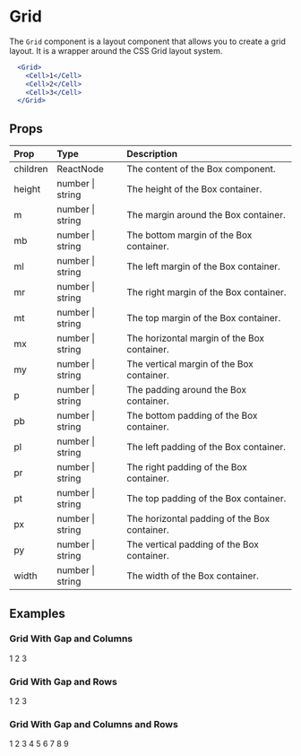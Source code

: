 
# Grid

The `Grid` component is a layout component that allows you to create a grid layout. It is a wrapper around the CSS Grid layout system.

```jsx
  <Grid>
    <Cell>1</Cell>
    <Cell>2</Cell>
    <Cell>3</Cell>
  </Grid>
```

## Props

| Prop     | Type             | Description                                  |
|:---------|:-----------------|:---------------------------------------------|
| children | ReactNode        | The content of the Box component.            |
| height   | number \| string | The height of the Box container.             |
| m        | number \| string | The margin around the Box container.         |
| mb       | number \| string | The bottom margin of the Box container.      |
| ml       | number \| string | The left margin of the Box container.        |
| mr       | number \| string | The right margin of the Box container.       |
| mt       | number \| string | The top margin of the Box container.         |
| mx       | number \| string | The horizontal margin of the Box container.  |
| my       | number \| string | The vertical margin of the Box container.    |
| p        | number \| string | The padding around the Box container.        |
| pb       | number \| string | The bottom padding of the Box container.     |
| pl       | number \| string | The left padding of the Box container.       |
| pr       | number \| string | The right padding of the Box container.      |
| pt       | number \| string | The top padding of the Box container.        |
| px       | number \| string | The horizontal padding of the Box container. |
| py       | number \| string | The vertical padding of the Box container.   |
| width    | number \| string | The width of the Box container.              |

## Examples

### Grid With Gap and Columns

<Grid gap={2} columns="1fr 2fr 3fr">
  <Cell bg="var(--colors-red-300)">1</Cell>
  <Cell bg="var(--colors-green-300)">2</Cell>
  <Cell bg="var(--colors-blue-200)">3</Cell>
</Grid>

### Grid With Gap and Rows

<Grid gap={2} rows="1fr 2fr 3fr">
  <Cell bg="var(--colors-red-300)">1</Cell>
  <Cell bg="var(--colors-green-300)">2</Cell>
  <Cell bg="var(--colors-blue-200)">3</Cell>
</Grid>

### Grid With Gap and Columns and Rows

<Grid gap={2} columns="1fr 2fr 3fr" rows="1fr 2fr 3fr">
  <Cell bg="var(--colors-red-300)">1</Cell>
  <Cell bg="var(--colors-green-300)">2</Cell>
  <Cell bg="var(--colors-blue-200)">3</Cell>
  <Cell bg="var(--colors-red-300)">4</Cell>
  <Cell bg="var(--colors-green-300)">5</Cell>
  <Cell bg="var(--colors-blue-200)">6</Cell>
  <Cell bg="var(--colors-red-300)">7</Cell>
  <Cell bg="var(--colors-green-300)">8</Cell>
  <Cell bg="var(--colors-blue-200)">9</Cell>
</Grid>
